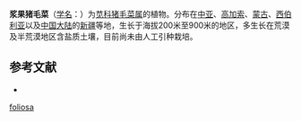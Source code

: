 {{Speciesbox
| name = 浆果猪毛菜
| status = 
| status_system = 
| image =
| genus = Salsola
| species =  foliosa
| authority = (L.) Schrad.
}}

'''浆果猪毛菜'''（[[学名|学名]]：{{lang|la|''Salsola foliosa''}}）为[[苋科|苋科]][[猪毛菜属|猪毛菜属]]的植物。分布在[[中亚|中亚]]、[[高加索|高加索]]、[[蒙古|蒙古]]、[[西伯利亚|西伯利亚]]以及[[中国大陆|中国大陆]]的[[新疆|新疆]]等地，生长于海拔200米至900米的地区，多生长在荒漠及半荒漠地区含盐质土壤，目前尚未由人工引种栽培。

== 参考文献 ==
<div class="references-small">
* {{cite web| url =http://www.bioinfo.cn/db05/KmzwSpecies.php?action=view&id=3219| title =浆果猪毛菜| work =《中国高等植物数据库全库》| publisher =中国科学院微生物研究所| author =昆明植物研究所| accessdate =2009-02-24| deadurl =yes| archiveurl =https://web.archive.org/web/20160305041904/http://www.bioinfo.cn/db05/KmzwSpecies.php?action=view&id=3219| archivedate =2016-03-05}}
</div>
{{Taxonbar|from=Q11148086}}

{{DEFAULTSORT:Salsola foliosa}}
[[Category:猪毛菜属|foliosa]]


{{Amaranthaceae-stub}}